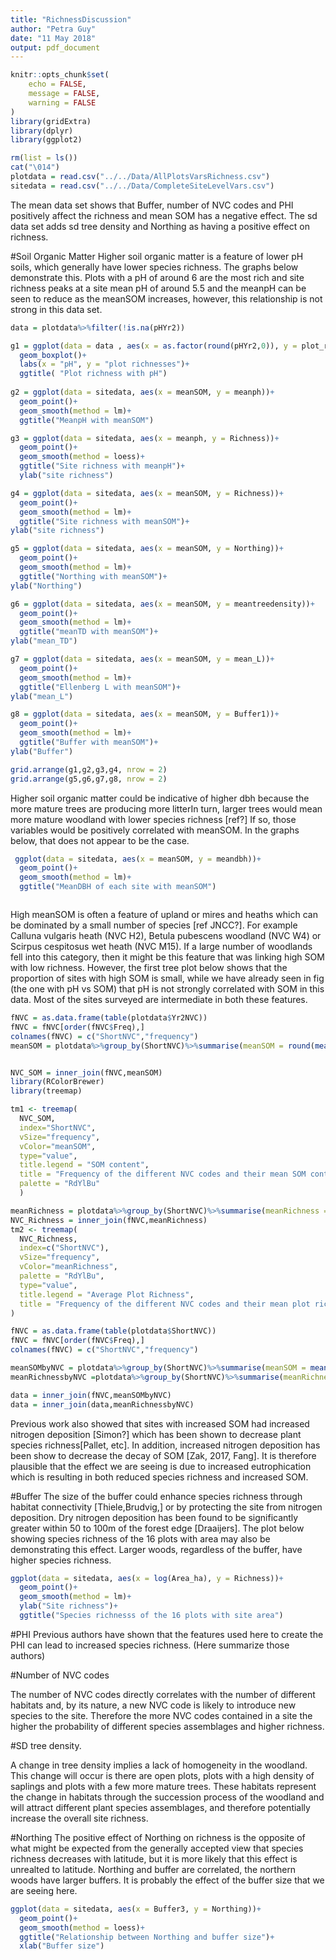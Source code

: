 ```yaml
---
title: "RichnessDiscussion"
author: "Petra Guy"
date: "11 May 2018"
output: pdf_document
---
```


```r
knitr::opts_chunk$set(
	echo = FALSE,
	message = FALSE,
	warning = FALSE
)
library(gridExtra)
library(dplyr)
library(ggplot2)
```

```r
rm(list = ls())
cat("\014")
plotdata = read.csv("../../Data/AllPlotsVarsRichness.csv")
sitedata = read.csv("../../Data/CompleteSiteLevelVars.csv")
```

The mean data set shows that Buffer, number of NVC codes and PHI positively affect the richness and mean SOM has a negative effect. The sd data set adds sd tree density and Northing as having a positive effect on richness.

#Soil Organic Matter
Higher soil organic matter is a feature of lower pH soils, which generally have lower species richness. The graphs below demonstrate this. Plots with a pH of around 6 are the most rich and site richness peaks at a site mean pH of around 5.5 and the meanpH can be seen to reduce as the meanSOM increases, however, this relationship is not strong in this data set.

```r
data = plotdata%>%filter(!is.na(pHYr2))

g1 = ggplot(data = data , aes(x = as.factor(round(pHYr2,0)), y = plot_richness))+
  geom_boxplot()+
  labs(x = "pH", y = "plot richnesses")+
  ggtitle( "Plot richness with pH")
  
g2 = ggplot(data = sitedata, aes(x = meanSOM, y = meanph))+
  geom_point()+
  geom_smooth(method = lm)+
  ggtitle("MeanpH with meanSOM")

g3 = ggplot(data = sitedata, aes(x = meanph, y = Richness))+
  geom_point()+
  geom_smooth(method = loess)+
  ggtitle("Site richness with meanpH")+
  ylab("site richness")

g4 = ggplot(data = sitedata, aes(x = meanSOM, y = Richness))+
  geom_point()+
  geom_smooth(method = lm)+
  ggtitle("Site richness with meanSOM")+
ylab("site richness")

g5 = ggplot(data = sitedata, aes(x = meanSOM, y = Northing))+
  geom_point()+
  geom_smooth(method = lm)+
  ggtitle("Northing with meanSOM")+
ylab("Northing")

g6 = ggplot(data = sitedata, aes(x = meanSOM, y = meantreedensity))+
  geom_point()+
  geom_smooth(method = lm)+
  ggtitle("meanTD with meanSOM")+
ylab("mean_TD")

g7 = ggplot(data = sitedata, aes(x = meanSOM, y = mean_L))+
  geom_point()+
  geom_smooth(method = lm)+
  ggtitle("Ellenberg L with meanSOM")+
ylab("mean_L")

g8 = ggplot(data = sitedata, aes(x = meanSOM, y = Buffer1))+
  geom_point()+
  geom_smooth(method = lm)+
  ggtitle("Buffer with meanSOM")+
ylab("Buffer")

grid.arrange(g1,g2,g3,g4, nrow = 2)
grid.arrange(g5,g6,g7,g8, nrow = 2)
```

Higher soil organic matter could be indicative of higher dbh because the more mature trees are producing more litterIn turn, larger trees would mean more mature woodland with lower species richness [ref?] If so, those variables would be positively correlated with meanSOM. In the graphs below, that does not appear to be the case.

```r
 ggplot(data = sitedata, aes(x = meanSOM, y = meandbh))+
  geom_point()+
  geom_smooth(method = lm)+
  ggtitle("MeanDBH of each site with meanSOM")



```

High meanSOM is often a feature of upland or mires and heaths which can be dominated by a small number of species [ref JNCC?]. For example Calluna vulgaris heath (NVC H2), Betula pubescens woodland (NVC W4) or Scirpus cespitosus wet heath (NVC M15). If a large number of woodlands fell into this category, then it might be this feature that was linking high SOM with low richness. However, the first tree plot below shows that the proportion of sites with high SOM is small, while we have already seen in fig (the one with pH vs SOM) that pH is not strongly correlated with SOM in this data. Most of the sites surveyed are intermediate in both these features.

```r

fNVC = as.data.frame(table(plotdata$Yr2NVC))
fNVC = fNVC[order(fNVC$Freq),]
colnames(fNVC) = c("ShortNVC","frequency")
meanSOM = plotdata%>%group_by(ShortNVC)%>%summarise(meanSOM = round(mean(SOMYr2, na.rm = TRUE),1))


NVC_SOM = inner_join(fNVC,meanSOM)   
library(RColorBrewer)
library(treemap)

tm1 <- treemap(
  NVC_SOM,
  index="ShortNVC",
  vSize="frequency",
  vColor="meanSOM",
  type="value",
  title.legend = "SOM content",
  title = "Frequency of the different NVC codes and their mean SOM content",
  palette = "RdYlBu"
  )

```

```r

meanRichness = plotdata%>%group_by(ShortNVC)%>%summarise(meanRichness = round(mean(plot_richness, na.rm = TRUE),1))
NVC_Richness = inner_join(fNVC,meanRichness) 
tm2 <- treemap(
  NVC_Richness,
  index=c("ShortNVC"),
  vSize="frequency",
  vColor="meanRichness",
  palette = "RdYlBu",
  type="value",
  title.legend = "Average Plot Richness",
  title = "Frequency of the different NVC codes and their mean plot richness"
)


```


```r
fNVC = as.data.frame(table(plotdata$ShortNVC))
fNVC = fNVC[order(fNVC$Freq),]
colnames(fNVC) = c("ShortNVC","frequency")

meanSOMbyNVC = plotdata%>%group_by(ShortNVC)%>%summarise(meanSOM = mean(SOMYr2, na.rm=TRUE))
meanRichnessbyNVC =plotdata%>%group_by(ShortNVC)%>%summarise(meanRichness = mean(plot_richness, na.rm=TRUE))

data = inner_join(fNVC,meanSOMbyNVC)
data = inner_join(data,meanRichnessbyNVC)
```

Previous work also showed that sites with increased SOM had increased nitrogen deposition [Simon?] which has been shown to decrease plant species richness[Pallet, etc]. In addition, increased nitrogen deposition has been show to decrease the decay of SOM [Zak, 2017, Fang]. It is therefore plausible that the effect we are seeing is due to increased eutrophication which is resulting in both reduced species richness and increased SOM.

#Buffer
The size of the buffer could enhance species richness through habitat connectivity [Thiele,Brudvig,] or by protecting the site from nitrogen deposition. Dry nitrogen deposition has been found to be significantly greater within 50 to 100m of the forest edge [Draaijers]. The plot below showing species richness of the 16 plots with area may also be demonstrating this effect. Larger woods, regardless of the buffer, have higher species richness.

```r
ggplot(data = sitedata, aes(x = log(Area_ha), y = Richness))+
  geom_point()+
  geom_smooth(method = lm)+
  ylab("Site richness")+
  ggtitle("Species richnesss of the 16 plots with site area")


```

 

#PHI
Previous authors have shown that the features used here to create the PHI can lead to increased species richness. (Here summarize those authors)

#Number of NVC codes

The number of NVC codes directly correlates with the number of different habitats and, by its nature, a new NVC code is likely to introduce new species to the site. Therefore the more NVC codes contained in a site the higher the probability of different species assemblages and higher richness.

#SD tree density. 

A change in tree density implies a lack of homogeneity in the woodland. This change will occur is there are open plots, plots with a high density of saplings and plots with a few more mature trees. These habitats represent the change in habitats through the succession process of the woodland and will attract different plant species assemblages, and therefore potentially increase the overall site richness.

#Northing
The positive effect of Northing on richness is the opposite of what might be expected from the generally accepted view that species richness decreases with latitude, but it is more likely that this effect is unrealted to latitude.  Northing and buffer are correlated, the northern woods have larger buffers. It is probably the effect of the buffer size that we are seeing here.

```r
ggplot(data = sitedata, aes(x = Buffer3, y = Northing))+
  geom_point()+
  geom_smooth(method = loess)+
  ggtitle("Relationship between Northing and buffer size")+
  xlab("Buffer size")
```



